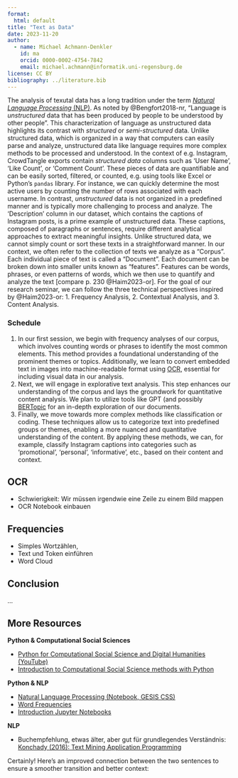 ```yaml
---
format: 
  html: default
title: "Text as Data"
date: 2023-11-20
author:
  - name: Michael Achmann-Denkler
    id: ma
    orcid: 0000-0002-4754-7842
    email: michael.achmann@informatik.uni-regensburg.de
license: CC BY
bibliography: ../literature.bib
---
```


The analysis of texutal data has a long tradition under the term [*Natural Language Processing* (NLP)](https://en.wikipedia.org/wiki/Natural_language_processing). As noted by @Bengfort2018-nr, "Language is *unstructured* data that has been produced by people to be understood by other people". This characterization of language as unstructured data highlights its contrast with *structured* or *semi-structured* data. Unlike structured data, which is organized in a way that computers can easily parse and analyze, unstructured data like language requires more complex methods to be processed and understood. In the context of e.g. Instagram, CrowdTangle exports contain *structured data* columns such as 'User Name', 'Like Count', or 'Comment Count'. These pieces of data are quantifiable and can be easily sorted, filtered, or counted, e.g. using tools like Excel or Python's `pandas` library. For instance, we can quickly determine the most active users by counting the number of rows associated with each username. In contrast, *unstructured* data is not organized in a predefined manner and is typically more challenging to process and analyze. The 'Description' column in our dataset, which contains the captions of Instagram posts, is a prime example of unstructured data. These captions, composed of paragraphs or sentences, require different analytical approaches to extract meaningful insights. Unlike structured data, we cannot simply count or sort these texts in a straightforward manner. In our context, we often refer to the collection of texts we analyze as a "Corpus". Each individual piece of text is called a "Document". Each document can be broken down into smaller units known as "features". Features can be words, phrases, or even patterns of words, which we then use to quantify and analyze the text [compare p. 230 @Haim2023-or]. For the goal of our research seminar, we can follow the three technical perspectives inspired by @Haim2023-or: 1. Frequency Analysis, 2. Contextual Analysis, and 3. Content Analysis. 

### Schedule

1. In our first session, we begin with frequency analyses of our corpus, which involves counting words or phrases to identify the most common elements. This method provides a foundational understanding of the prominent themes or topics. Additionally, we learn to convert embedded text in images into machine-readable format using [OCR](https://en.wikipedia.org/wiki/Optical_character_recognition), essential for including visual data in our analysis.
2. Next, we will engage in explorative text analysis. This step enhances our understanding of the corpus and lays the groundwork for quantitative content analysis. We plan to utilize tools like GPT (and possibly [BERTopic](https://maartengr.github.io/BERTopic/index.html) for an in-depth exploration of our documents.
3. Finally, we move towards more complex methods like classification or coding. These techniques allow us to categorize text into predefined groups or themes, enabling a more nuanced and quantitative understanding of the content. By applying these methods, we can, for example, classify Instagram captions into categories such as 'promotional', 'personal', 'informative', etc., based on their content and context.


## OCR

* Schwierigkeit: Wir müssen irgendwie eine Zeile zu einem Bild mappen
* OCR Notebook einbauen


## Frequencies

* Simples Wortzählen,
* Text und Token einführen
* Word Cloud



## Conclusion
...






## More Resources
**Python & Computational Social Sciences**

* [Python for Computational Social Science and Digital Humanities (YouTube)](https://www.youtube.com/watch?v=T7qMZH25co0)
* [Introduction to Computational Social Science methods with Python](https://github.com/gesiscss/css_methods_python)

**Python & NLP**

* [Natural Language Processing (Notebook, GESIS CSS)](https://github.com/gesiscss/css_methods_python/blob/main/c_data_preprocessing_methods/3_natural_language_processing.ipynb)
* [Word Frequencies](https://programminghistorian.org/en/lessons/counting-frequencies)
* [Introduction Jupyter Notebooks](https://programminghistorian.org/en/lessons/jupyter-notebooks)


**NLP**

* Buchempfehlung, etwas älter, aber gut für grundlegendes Verständnis: [Konchady (2016): Text Mining Application Programming](https://dl.acm.org/doi/book/10.5555/1137800)


Certainly! Here's an improved connection between the two sentences to ensure a smoother transition and better context:

 